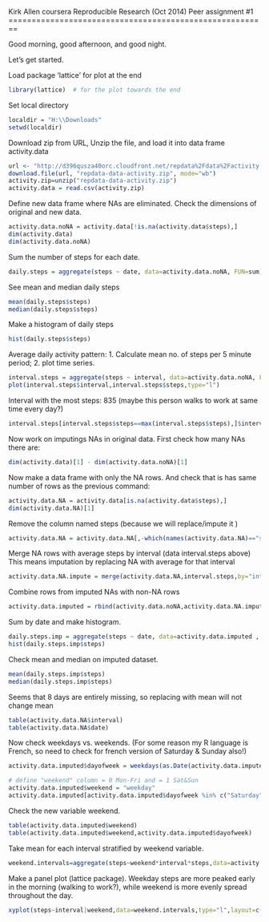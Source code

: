 Kirk Allen
coursera Reproducible Research (Oct 2014)
Peer assignment #1
========================================================

Good morning, good afternoon, and good night. 

Let's get started.

Load package 'lattice' for plot at the end
```r
library(lattice)  # for the plot towards the end
```

Set local directory
```r
localdir = "H:\\Downloads"
setwd(localdir)
```

Download zip from URL, Unzip the file, and load it into data frame activity.data
```r
url <- "http://d396qusza40orc.cloudfront.net/repdata%2Fdata%2Factivity.zip"
download.file(url, "repdata-data-activity.zip", mode="wb")
activity.zip=unzip("repdata-data-activity.zip")
activity.data = read.csv(activity.zip)
```

Define new data frame where NAs are eliminated. Check the dimensions of original and new data.
```r
activity.data.noNA = activity.data[!is.na(activity.data$steps),]
dim(activity.data)
dim(activity.data.noNA)
```

Sum the number of steps for each date. 
```r
daily.steps = aggregate(steps ~ date, data=activity.data.noNA, FUN=sum)
```

See mean and median daily steps
```r
mean(daily.steps$steps)
median(daily.steps$steps)
```

Make a histogram of daily steps
```r
hist(daily.steps$steps)
```

Average daily activity pattern: 1. Calculate mean no. of steps per 5 minute period; 2. plot time series.
```r
interval.steps = aggregate(steps ~ interval, data=activity.data.noNA, FUN=mean)
plot(interval.steps$interval,interval.steps$steps,type="l")
```

Interval with the most steps: 835 (maybe this person walks to work at same time every day?)
```r
interval.steps[interval.steps$steps==max(interval.steps$steps),]$interval
```


Now work on imputings NAs in original data.
First check how many NAs there are:
```r
dim(activity.data)[1] - dim(activity.data.noNA)[1]
```

Now make a data frame with only the NA rows. And check that is has same number of rows as the previous command:
```r
activity.data.NA = activity.data[is.na(activity.data$steps),]
dim(activity.data.NA)[1]  
```

Remove the column named steps (because we will replace/impute it )
```r
activity.data.NA = activity.data.NA[,-which(names(activity.data.NA)=="steps")]  
```

Merge NA rows with average steps by interval (data interval.steps above)
This means imputation by replacing NA with average for that interval
```r
activity.data.NA.impute = merge(activity.data.NA,interval.steps,by="interval")
```

Combine rows from imputed NAs with non-NA rows
```r
activity.data.imputed = rbind(activity.data.noNA,activity.data.NA.impute)
```

Sum by date and make histogram.
```r
daily.steps.imp = aggregate(steps ~ date, data=activity.data.imputed , FUN=sum)
hist(daily.steps.imp$steps)
```

Check mean and median on imputed dataset. 
```r
mean(daily.steps.imp$steps)    
median(daily.steps.imp$steps)  
```

Seems that 8 days are entirely missing, so replacing with mean will not change mean
```r
table(activity.data.NA$interval)
table(activity.data.NA$date)
```

Now check weekdays vs. weekends. (For some reason my R language is French, so need to check for french version of Saturday & Sunday also!)
```r
activity.data.imputed$dayofweek = weekdays(as.Date(activity.data.imputed$date))

# define "weekend" column = 0 Mon-Fri and = 1 Sat&Sun
activity.data.imputed$weekend = "weekday"
activity.data.imputed[activity.data.imputed$dayofweek %in% c("Saturday","Sunday","samedi","dimanche"),]$weekend = "weekend"

```


Check the new variable weekend.
```r
table(activity.data.imputed$weekend)
table(activity.data.imputed$weekend,activity.data.imputed$dayofweek)
```

Take mean for each interval stratified by weekend variable.
```r
weekend.intervals=aggregate(steps~weekend*interval*steps,data=activity.data.imputed,FUN=mean)
```

Make a panel plot (lattice package). Weekday steps are more peaked early in the morning (walking to work?), while weekend is more evenly spread throughout the day.
```r
xyplot(steps~interval|weekend,data=weekend.intervals,type="l",layout=c(1,2))
```



